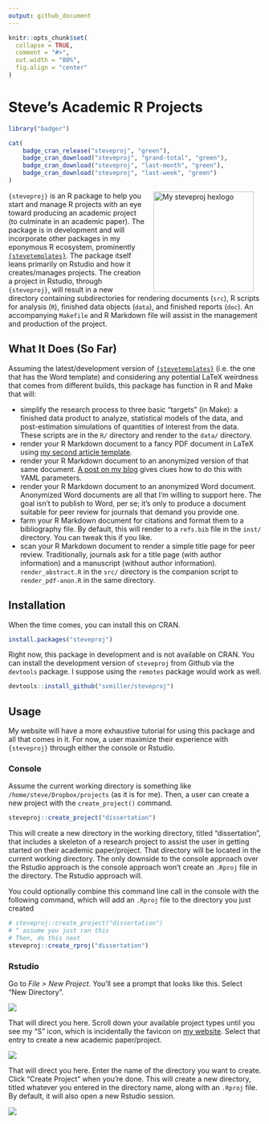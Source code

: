 ```yaml
---
output: github_document
---
```


```r
knitr::opts_chunk$set(
  collapse = TRUE,
  comment = "#>",
  out.width = "80%",
  fig.align = "center"
)
```

# Steve's Academic R Projects

```r
library("badger")
```

```r
cat(
	badge_cran_release("steveproj", "green"),
	badge_cran_download("steveproj", "grand-total", "green"),
	badge_cran_download("steveproj", "last-month", "green"),
	badge_cran_download("steveproj", "last-week", "green")
)
```

<img src="http://svmiller.com/images/steveproj-hexlogo.png" alt="My steveproj hexlogo" align="right" width="200" style="padding: 0 15px; float: right;"/>

`{steveproj}` is an R package to help you start and manage R projects with an eye toward producing an academic project (to culminate in an academic paper). The package is in development and will incorporate other packages in my eponymous R ecosystem, prominently [`{stevetemplates}`](https://github.com/svmiller/stevetemplates). The package itself leans primarily on Rstudio and how it creates/manages projects. The creation a project in Rstudio, through `{steveproj}`, will result in a new directory containing subdirectories for rendering documents (`src`), R scripts for analysis (`R`), finished data objects (`data`), and finished reports (`doc`). An accompanying `Makefile` and R Markdown file will assist in the management and production of the project.

## What It Does (So Far)

Assuming the latest/development version of [`{stevetemplates}`](https://github.com/svmiller/stevetemplates) (i.e. the one that has the Word template) and considering any potential LaTeX weirdness that comes from different builds, this package has function in R and Make that will:

- simplify the research process to three basic "targets" (in Make): a finished data product to analyze, statistical models of the data, and post-estimation simulations of quantities of interest from the data. These scripts are in the `R/` directory and render to the `data/` directory.
- render your R Markdown document to a fancy PDF document in LaTeX using [my second article template](http://svmiller.com/blog/2020/09/another-rmarkdown-article-template/).
- render your R Markdown document to an anonymized version of that same document. [A post on my blog](http://svmiller.com/blog/2021/03/handle-academic-projects-steveproj-make/) gives clues how to do this with YAML parameters.
- render your R Markdown document to an anonymized Word document. Anonymized Word documents are all that I'm willing to support here. The goal isn't to publish to Word, per se; it's only to produce a document suitable for peer review for journals that demand you provide one.
- farm your R Markdown document for citations and format them to a bibliography file. By default, this will render to a `refs.bib` file in the `inst/` directory. You can tweak this if you like.
- scan your R Markdown document to render a simple title page for peer review. Traditionally, journals ask for a title page (with author information) and a manuscript (without author information). `render_abstract.R` in the `src/` directory is the companion script to `render_pdf-anon.R` in the same directory.

## Installation

When the time comes, you can install this on CRAN.

```r
install.packages("steveproj")
```

Right now, this package in development and is not available on CRAN. You can install the development version of `steveproj` from Github via the `devtools` package. I suppose using the `remotes` package would work as well.

```r
devtools::install_github("svmiller/steveproj")
```

## Usage

My website will have a more exhaustive tutorial for using this package and all that comes in it. For now, a user maximize their experience with `{steveproj}` through either the console or Rstudio.

### Console

Assume the current working directory is something like `/home/steve/Dropbox/projects` (as it is for me). Then, a user can create a new project with the `create_project()` command.

```r
steveproj::create_project("dissertation")
```

This will create a new directory in the working directory, titled "dissertation", that includes a skeleton of a research project to assist the user in getting started on their academic paper/project. That directory will be located in the current working directory. The only downside to the console approach over the Rstudio approach is the console approach won't create an `.Rproj` file in the directory. The Rstudio approach will.

You could optionally combine this command line call in the console with the following command, which will add an `.Rproj` file to the directory you just created

```r
# steveproj::create_project("dissertation")
# ^ assume you just ran this
# Then, do this next
steveproj::create_rproj("dissertation")
```

### Rstudio

Go to *File > New Project*. You'll see a prompt that looks like this. Select "New Directory".

![](inst/README/steveproj-1.png)

That will direct you here. Scroll down your available project types until you see my "S" icon, which is incidentally the favicon on [my website](http://svmiller.com). Select that entry to create a new academic paper/project.

![](inst/README/steveproj-2.png)

That will direct you here. Enter the name of the directory you want to create. Click "Create Project" when you're done. This will create a new directory, titled whatever you entered in the directory name, along with an `.Rproj` file. By default, it will also open a new Rstudio session.

![](inst/README/steveproj-3.png)

